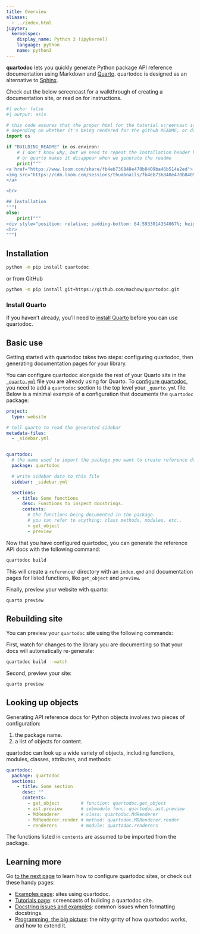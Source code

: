 ```yaml
---
title: Overview
aliases:
  - ../index.html
jupyter:
  kernelspec:
    display_name: Python 3 (ipykernel)
    language: python
    name: python3
---
```



**quartodoc** lets you quickly generate Python package API reference documentation using Markdown and [Quarto](https://quarto.org).
quartodoc is designed as an alternative to [Sphinx](https://www.sphinx-doc.org/en/master/).


Check out the below screencast for a walkthrough of creating a documentation site, or read on for instructions.


```python
#| echo: false
#| output: asis

# this code ensures that the proper html for the tutorial screencast is used,
# depending on whether it's being rendered for the github README, or doc site.
import os

if "BUILDING_README" in os.environ:
    # I don't know why, but we need to repeat the Installation header here.
    # or quarto makes it disappear when we generate the readme
    print("""
<a href="https://www.loom.com/share/fb4eb736848e470b8409ba46b514e2ed">
<img src="https://cdn.loom.com/sessions/thumbnails/fb4eb736848e470b8409ba46b514e2ed-00001.gif" width="75%">
</a>

<br>

## Installation
""")
else:
    print("""
<div style="position: relative; padding-bottom: 64.5933014354067%; height: 0;"><iframe src="https://www.loom.com/embed/fb4eb736848e470b8409ba46b514e2ed?sid=31db7652-43c6-4474-bab3-19dea2170775" frameborder="0" webkitallowfullscreen mozallowfullscreen allowfullscreen style="position: absolute; top: 0; left: 0; width: 100%; height: 100%;"></iframe></div>
<br>
""")

```

## Installation

```bash
python -m pip install quartodoc
```
or from GitHub

```bash
python -m pip install git+https://github.com/machow/quartodoc.git
```

:::{.callout-important}

### Install Quarto

If you haven't already, you'll need to [install Quarto](https://quarto.org/docs/get-started/) before you can use quartodoc.
:::


## Basic use

Getting started with quartodoc takes two steps: configuring quartodoc, then generating documentation pages for your library.

You can configure quartodoc alongside the rest of your Quarto site in the [`_quarto.yml`](https://quarto.org/docs/projects/quarto-projects.html) file you are already using for Quarto.  To [configure quartodoc](basic-docs.qmd#site-configuration), you need to add a `quartodoc` section to the top level your `_quarto.yml` file.  Below is a minimal example of a configuration that documents the `quartodoc` package:

```yaml
project:
  type: website

# tell quarto to read the generated sidebar
metadata-files:
  - _sidebar.yml


quartodoc:
  # the name used to import the package you want to create reference docs for
  package: quartodoc

  # write sidebar data to this file
  sidebar: _sidebar.yml

  sections:
    - title: Some functions
      desc: Functions to inspect docstrings.
      contents:
        # the functions being documented in the package.
        # you can refer to anything: class methods, modules, etc..
        - get_object
        - preview
```

Now that you have configured quartodoc, you can generate the reference API docs with the following command:

```bash
quartodoc build
```

This will create a `reference/` directory with an `index.qmd` and documentation
pages for listed functions, like `get_object` and `preview`.

Finally, preview your website with quarto:

```bash
quarto preview
```

## Rebuilding site

You can preview your `quartodoc` site using the following commands:

First, watch for changes to the library you are documenting so that your docs will automatically re-generate:

```bash
quartodoc build --watch
```

Second, preview your site:

```bash
quarto preview
```

## Looking up objects

Generating API reference docs for Python objects involves two pieces of configuration:

1.  the package name.
2.  a list of objects for content.

quartodoc can look up a wide variety of objects, including functions, modules, classes, attributes, and methods:

```yaml
quartodoc:
  package: quartodoc
  sections:
    - title: Some section
      desc: ""
      contents:
        - get_object        # function: quartodoc.get_object
        - ast.preview       # submodule func: quartodoc.ast.preview
        - MdRenderer        # class: quartodoc.MdRenderer
        - MdRenderer.render # method: quartodoc.MDRenderer.render
        - renderers         # module: quartodoc.renderers
```

The functions listed in `contents` are assumed to be imported from the package.


## Learning more

Go [to the next page](basic-docs.qmd) to learn how to configure quartodoc sites, or check out these handy pages:

* [Examples page](/examples/index.qmd): sites using quartodoc.
* [Tutorials page](/tutorials/index.qmd): screencasts of building a quartodoc site.
* [Docstring issues and examples](docstring-examples.qmd): common issues when formatting docstrings.
* [Programming, the big picture](dev-big-picture.qmd): the nitty gritty of how quartodoc works, and how to extend it.
